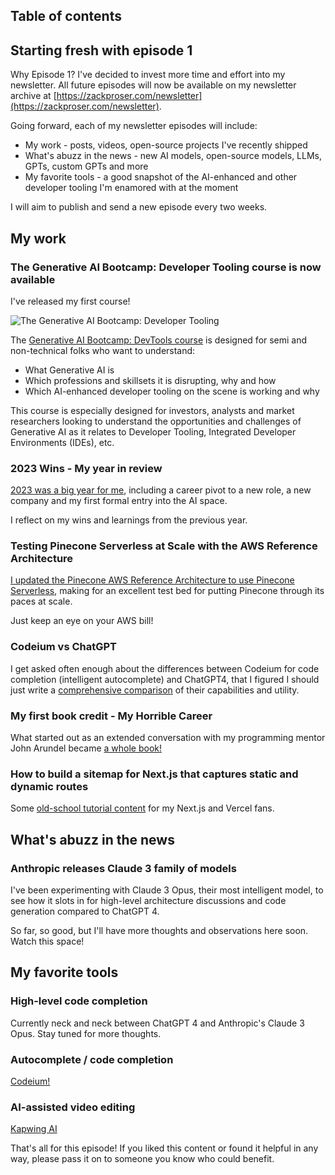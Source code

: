 



## Table of contents

## Starting fresh with episode 1 

Why Episode 1? I've decided to invest more time and effort into my newsletter. All future episodes will now be 
available on my newsletter archive at [https://zackproser.com/newsletter](https://zackproser.com/newsletter).

Going forward, each of my newsletter episodes will include: 

* My work - posts, videos, open-source projects I've recently shipped
* What's abuzz in the news - new AI models, open-source models, LLMs, GPTs, custom GPTs and more
* My favorite tools - a good snapshot of the AI-enhanced and other developer tooling I'm enamored with at the moment 


I will aim to publish and send a new episode every two weeks. 

## My work 

### The Generative AI Bootcamp: Developer Tooling course is now available

I've released my first course!

<Link href={'/learn/courses/generative-ai-bootcamp'}>
<Image src={genAICourseTeaser} alt="The Generative AI Bootcamp: Developer Tooling" />
</Link>

The [Generative AI Bootcamp: DevTools course](/learn/courses/generative-ai-bootcamp) is designed for semi and non-technical folks who want to understand: 

* What Generative AI is 
* Which professions and skillsets it is disrupting, why and how
* Which AI-enhanced developer tooling on the scene is working and why

This course is especially designed for investors, analysts and market researchers looking to understand the opportunities and challenges of Generative AI as it relates to Developer Tooling, Integrated Developer Environments (IDEs), etc.

### 2023 Wins - My year in review 

[2023 was a big year for me](/blog/2023-wins), including a career pivot to a new role, a new company and my first formal entry into the AI space. 

I reflect on my wins and learnings from the previous year. 

### Testing Pinecone Serverless at Scale with the AWS Reference Architecture 

[I updated the Pinecone AWS Reference Architecture to use Pinecone Serverless](/blog/pinecone-reference-architecture-scaling), making for an excellent test bed for 
putting Pinecone through its paces at scale. 

Just keep an eye on your AWS bill!

### Codeium vs ChatGPT

I get asked often enough about the differences between Codeium for code completion (intelligent autocomplete) and ChatGPT4, that I figured I should just write a 
[comprehensive comparison](/blog/codeium-vs-chatgpt) of their capabilities and utility. 

### My first book credit - My Horrible Career

What started out as an extended conversation with my programming mentor John Arundel became [a whole book!](/blog/my-horrible-career)

### How to build a sitemap for Next.js that captures static and dynamic routes

Some [old-school tutorial content](/blog/how-to-next-js-sitemap) for my Next.js and Vercel fans.

## What's abuzz in the news

### Anthropic releases Claude 3 family of models

I've been experimenting with Claude 3 Opus, their most intelligent model, to see how it slots in for high-level architecture discussions and code generation compared to ChatGPT 4. 

So far, so good, but I'll have more thoughts and observations here soon. Watch this space!

## My favorite tools

### High-level code completion 

Currently neck and neck between ChatGPT 4 and Anthropic's Claude 3 Opus. Stay tuned for more thoughts.

### Autocomplete / code completion 

[Codeium!](/blog/codeium-review)

### AI-assisted video editing

[Kapwing AI](https://kapwing.com)

That's all for this episode! If you liked this content or found it helpful in any way, please pass it on to someone you know who could benefit.
